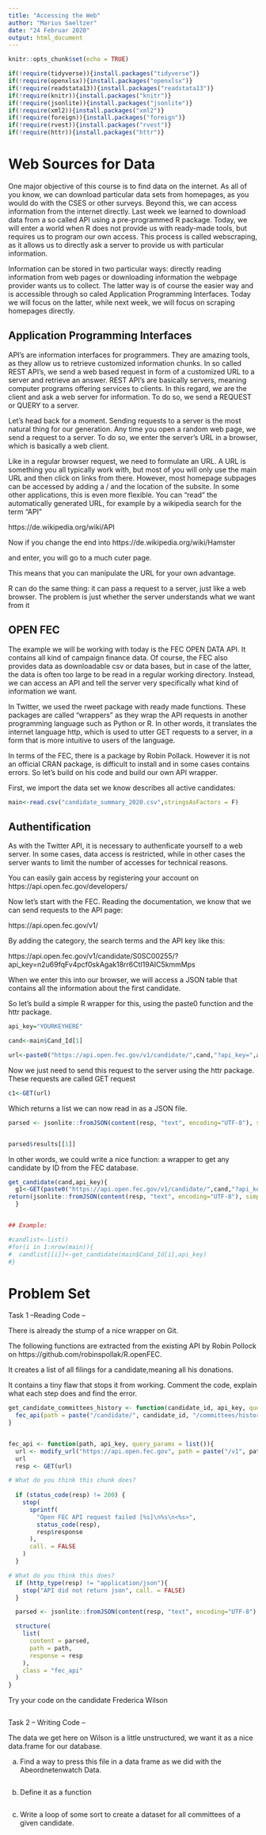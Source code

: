 ```yaml
---
title: "Accessing the Web"
author: "Marius Saeltzer"
date: "24 Februar 2020"
output: html_document
---
```


```r
knitr::opts_chunk$set(echo = TRUE)
```

```r
if(!require(tidyverse)){install.packages("tidyverse")}
if(!require(openxlsx)){install.packages("openxlsx")}
if(!require(readstata13)){install.packages("readstata13")}
if(!require(knitr)){install.packages("knitr")}
if(!require(jsonlite)){install.packages("jsonlite")}
if(!require(xml2)){install.packages("xml2")}
if(!require(foreign)){install.packages("foreign")}
if(!require(rvest)){install.packages("rvest")}
if(!require(httr)){install.packages("httr")}

```

# Web Sources for Data

One major objective of this course is to find data on the internet. As all of you know, we can download particular data sets from homepages, as you would do with the CSES or other surveys. Beyond this, we can access information from the internet directly. Last week we learned to download data from a so called API using a pre-programmed R package. Today, we will enter a world when R does not provide us with ready-made tools, but requires us to program our own access. This process is called webscraping, as it allows us to directly ask a server to provide us with particular information. 

Information can be stored in two particular ways: directly reading information from web pages or downloading information the webpage provider wants us to collect. The latter way is of course the easier way and is accessible through so caled Application Programming Interfaces. Today we will focus on the latter, while next week, we will focus on scraping homepages directly.

## Application Programming Interfaces

API's are information interfaces for programmers. They are amazing tools, as they allow us to retrieve customized information chunks. In so called REST API's, we send a web based request in form of a customized URL to a server and retrieve an answer. REST API's are basically servers, meaning computer programs offering services to clients. In this regard, we are the client and ask a web server for information. To do so, we send a REQUEST or QUERY to a server. 

Let's head back for a moment. Sending requests to a server is the most natural thing for our generation. Any time you open a random web page, we send a request to a server. To do so, we enter the server's URL in a browser, which is basically a web client. 

Like in a regular browser request, we need to formulate an URL. A URL is something you all typically work with, but most of you will only use the main URL and then click on links from there. However, most homepage subpages can be accessed by adding a / and the location of the subsite. In some other applications, this is even more flexible. You can "read" the automatically generated URL, for example by a wikipedia search for the term "API"

https://de.wikipedia.org/wiki/API

Now if you change the end into https://de.wikipedia.org/wiki/Hamster

and enter, you will go to a much cuter page. 

This means that you can manipulate the URL for your own advantage.

R can do the same thing: it can pass a request to a server, just like a web browser. The problem is just whether the server understands what we want from it 

## OPEN FEC

The example we will be working with today is the FEC OPEN DATA API. It contains all kind of campaign finance data. Of course, the FEC also provides data as downloadable csv or data bases, but in case of the latter, the data is often too large to be read in a regular working directory. Instead, we can access an API and tell the server very specifically what kind of information we want. 

In Twitter, we used the rweet package with ready made functions. These packages are called "wrappers" as they wrap the API requests in another programming language such as Python or R. In other words, it translates the internet language http, which is used to utter GET requests to a server, in a form that is more intuitive to users of the language. 

In terms of the FEC, there is a package by Robin Pollack. However it is not an official CRAN package, is difficult to install and in some cases contains errors. So let's build on his code and build our own API wrapper. 

First, we import the data set we know describes all active candidates:

```r

main<-read.csv("candidate_summary_2020.csv",stringsAsFactors = F)

```

## Authentification

As with the Twitter API, it is necessary to authenficate yourself to a web server. In some cases, data access is restricted, while in other cases the server wants to limit the number of accesses for technical reasons. 

You can easily gain access by registering your account on https://api.open.fec.gov/developers/

Now let's start with the FEC. Reading the documentation, we know that we can send requests to the API page: 

https://api.open.fec.gov/v1/


By adding the category, the search terms and the API key like this:

https://api.open.fec.gov/v1/candidate/S0SC00255/?api_key=n2u69fqFv4pcf0skAgak18rr6CtI19AIC5kmmMps

When we enter this into our browser, we will access a JSON table that contains all the information about the first candidate. 


So let's build a simple R wrapper for this, using the paste0 function and the httr package. 



```r

api_key="YOURKEYHERE"

cand<-main$Cand_Id[1]

url<-paste0("https://api.open.fec.gov/v1/candidate/",cand,"?api_key=",api_key)


```


Now we just need to send this request to the server using the httr package. These requests are called GET request

```r

c1<-GET(url)

```
Which returns a list we can now read in as a JSON file.


```r

parsed <- jsonlite::fromJSON(content(resp, "text", encoding="UTF-8"), simplifyVector = FALSE)


parsed$results[[1]]

```

In other words, we could write a nice function: a wrapper to get any candidate by ID from the FEC database.

```r

get_candidate(cand,api_key){
  g1<-GET(paste0("https://api.open.fec.gov/v1/candidate/",cand,"?api_key=",api_key))
return(jsonlite::fromJSON(content(resp, "text", encoding="UTF-8"), simplifyVector = FALSE))
  }


## Example:

#candlist<-list()
#for(i in 1:nrow(main)){
#  candlist[[i]]<-get_candidate(main$Cand_Id[i],api_key)
#}

```


# Problem Set  


Task 1 --Reading Code -- 

There is already the stump of a nice wrapper on Git. 

The following functions are extracted from the existing API by Robin Pollock on https://github.com/robinspollak/R.openFEC. 


It creates a list of all filings for a candidate,meaning all his donations. 

It contains a tiny flaw that stops it from working. Comment the code, explain what each step does and find the error. 

```r


get_candidate_committees_history <- function(candidate_id, api_key, query_params = list()){
  fec_api(path = paste("/candidate/", candidate_id, "/committees/history/", sep = ""), api_key = api_key, query_params = query_params)
}


fec_api <- function(path, api_key, query_params = list()){
  url <- modify_url("https://api.open.fec.gov", path = paste("/v1", path, sep="/"), query = c(list(api_key=api_key), query_params))
  url
  resp <- GET(url)

# What do you think this chunk does?  
  
  if (status_code(resp) != 200) {
    stop(
      sprintf(
        "Open FEC API request failed [%s]\n%s\n<%s>",
        status_code(resp),
        resp$response
      ),
      call. = FALSE
    )
  }

# What do you think this does?
  if (http_type(resp) != "application/json"){
    stop("API did not return json", call. = FALSE)
  }

  parsed <- jsonlite::fromJSON(content(resp, "text", encoding="UTF-8"), simplifyVector = FALSE)

  structure(
    list(
      content = parsed,
      path = path,
      response = resp
    ),
    class = "fec_api"
  )
}

```

Try your code on the candidate Frederica Wilson

```r


```

Task 2 -- Writing Code -- 

The data we get here on Wilson is a little unstructured, we want it as a nice data.frame for our database. 

a) Find a way to press this file in a data frame as we did with the Abeordnetenwatch Data.


```r

```


b) Define it as a function


```r

```

c) Write a loop of some sort to create a dataset for all committees of a given candidate. 


```r

```


 